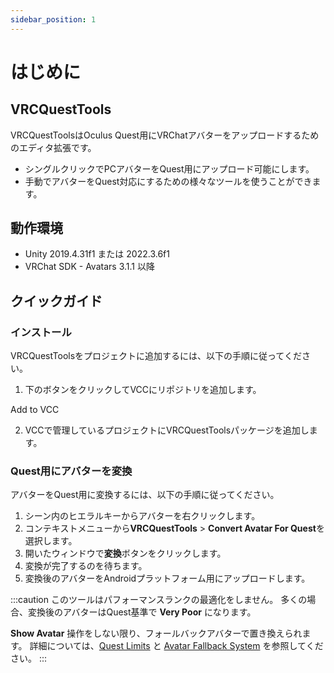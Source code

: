 ```yaml
---
sidebar_position: 1
---
```



# はじめに

## VRCQuestTools

VRCQuestToolsはOculus Quest用にVRChatアバターをアップロードするためのエディタ拡張です。

- シングルクリックでPCアバターをQuest用にアップロード可能にします。
- 手動でアバターをQuest対応にするための様々なツールを使うことができます。

## 動作環境

- Unity 2019.4.31f1 または 2022.3.6f1
- VRChat SDK - Avatars 3.1.1 以降

## クイックガイド

### インストール

VRCQuestToolsをプロジェクトに追加するには、以下の手順に従ってください。

1. 下のボタンをクリックしてVCCにリポジトリを追加します。

  <p>
    <Link
      target={null}
      className="button button--primary button--lg"
      to="vcc://vpm/addRepo?url=https://kurotu.github.io/vpm-repos/vpm.json">
      <Translate>
        Add to VCC
      </Translate>
    </Link>
  </p>

2. VCCで管理しているプロジェクトにVRCQuestToolsパッケージを追加します。

### Quest用にアバターを変換

アバターをQuest用に変換するには、以下の手順に従ってください。

1. シーン内のヒエラルキーからアバターを右クリックします。
2. コンテキストメニューから**VRCQuestTools** > **Convert Avatar For Quest**を選択します。
3. 開いたウィンドウで**変換**ボタンをクリックします。
4. 変換が完了するのを待ちます。
5. 変換後のアバターをAndroidプラットフォーム用にアップロードします。

:::caution
このツールはパフォーマンスランクの最適化をしません。
多くの場合、変換後のアバターはQuest基準で **Very Poor** になります。

**Show Avatar** 操作をしない限り、フォールバックアバターで置き換えられます。
詳細については、[Quest Limits](https://docs.vrchat.com/docs/avatar-performance-ranking-system#quest-limits)
と [Avatar Fallback System](https://docs.vrchat.com/docs/avatar-fallback-system) を参照してください。
:::
